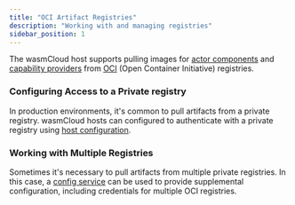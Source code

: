 ```yaml
---
title: "OCI Artifact Registries"
description: "Working with and managing registries"
sidebar_position: 1
---
```


The wasmCloud host supports pulling images for [actor components](/docs/concepts/actors) and [capability providers](/docs/concepts/capabilities) from [OCI](https://opencontainers.org/) (Open Container Initiative) registries.

### Configuring Access to a Private registry

In production environments, it's common to pull artifacts from a private registry. wasmCloud hosts can configured to authenticate with a private registry using [host configuration](/docs/reference/host-config).

### Working with Multiple Registries

Sometimes it's necessary to pull artifacts from multiple private registries. In this case, a [config service](/docs/deployment/hosts/config-service) can be used to provide supplemental configuration, including credentials for multiple OCI registries.
